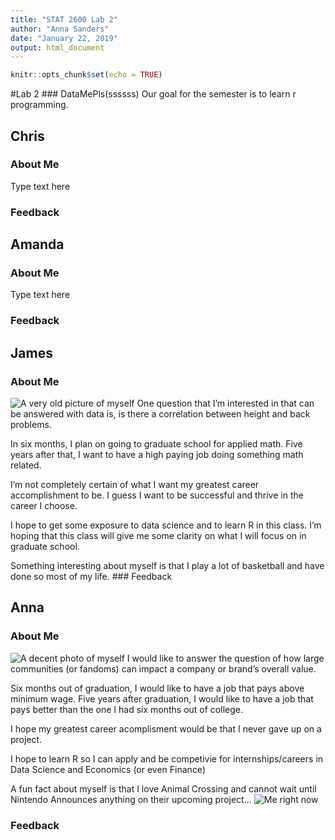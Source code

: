 ```yaml
---
title: "STAT 2600 Lab 2"
author: "Anna Sanders"
date: "January 22, 2019"
output: html_document
---
```


```r
knitr::opts_chunk$set(echo = TRUE)
```

#Lab 2
### DataMePls(ssssss)
Our goal for the semester is to learn r programming.

## Chris
### About Me
Type text here

### Feedback

## Amanda
### About Me
Type text here

### Feedback

## James
### About Me
![A very old picture of myself](https://scontent-ort2-2.xx.fbcdn.net/v/t1.0-9/994000_488734011222322_102261500_n.jpg?_nc_cat=109&_nc_ht=scontent-ort2-2.xx&oh=562b3863155bd4737aab4eb295a16798&oe=5CF4C0C2)
One question that I'm interested in that can be answered with data is, is there a correlation between height and back problems. 

In six months, I plan on going to graduate school for applied math. Five years after that, I want to have a high paying job doing something math related. 

I'm not completely certain of what I want my greatest career accomplishment to be. I guess I want to be successful and thrive in the career I choose. 

I hope to get some exposure to data science and to learn R in this class. I'm hoping that this class will give me some clarity on what I will focus on in graduate school. 

Something interesting about myself is that I play a lot of basketball and have done so most of my life. 
### Feedback

## Anna
### About Me
![A decent photo of myself](https://scontent-ort2-2.xx.fbcdn.net/v/t31.0-8/20543582_1451098261626153_5115894972998174498_o.jpg?_nc_cat=102&_nc_ht=scontent-ort2-2.xx&oh=8b77befaaf424e55cedf8bd1a362ccc0&oe=5CCB0068)
I would like to answer the question of how large communities (or fandoms) can impact a company or brand's overall value.

Six months out of graduation, I would like to have a job that pays above minimum wage. Five years after graduation, I would like to have a job that pays better than the one I had six months out of college.

I hope my greatest career acomplisment would be that I never gave up on a project.

I hope to learn R so I can apply and be competivie for internships/careers in Data Science and Economics (or even Finance)

A fun fact about myself is that I love Animal Crossing and cannot wait until Nintendo Announces anything on their upcoming project...
![Me right now](https://i.kinja-img.com/gawker-media/image/upload/s--Nrzh5cpt--/c_scale,f_auto,fl_progressive,q_80,w_800/w4cdsyzwdqzjn59w1bzg.png)

### Feedback